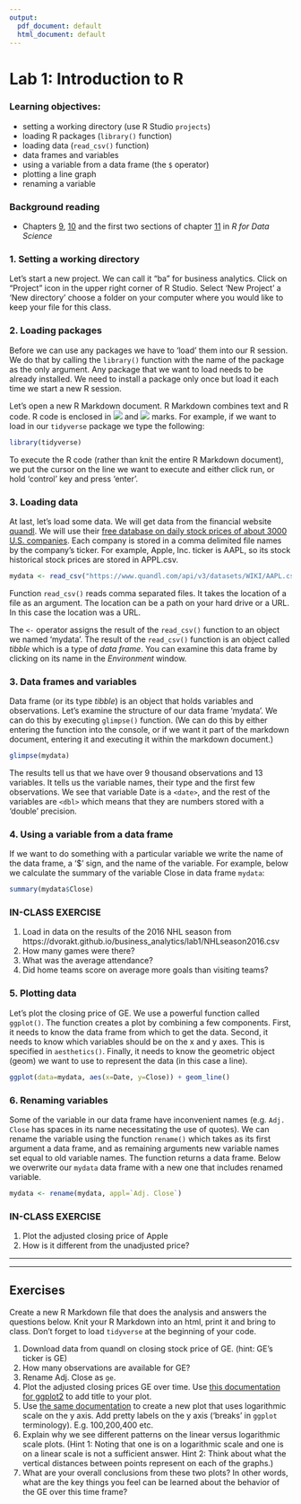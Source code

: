 ```yaml
---
output:
  pdf_document: default
  html_document: default
---
```


Lab 1: Introduction to R
========================================================
### Learning objectives:

* setting a working directory (use R Studio `projects`)
* loading R packages (`library()` function)
* loading data (`read_csv()` function)
* data frames and variables
* using a variable from a data frame (the `$` operator)
* plotting a line graph
* renaming a variable

### Background reading
* Chapters [9](http://r4ds.had.co.nz/wrangle-intro.html), [10](http://r4ds.had.co.nz/tibbles.html) and the first two sections of chapter [11](http://r4ds.had.co.nz/data-import.html) in *R for Data Science*

### 1. Setting a working directory

Let's start a new project. We can call it "ba" for business analytics. Click on "Project" icon in the upper right corner of R Studio. Select 'New Project' a 'New directory' choose a folder on your computer where you would like to keep your file for this class.

### 2. Loading packages

Before we can use any packages we have to 'load' them into our R session. We do that by calling  the `library()` function with the name of the package as the only argument. Any package that we want to load needs to be already installed. We need to install a package only once but load it each time we start a new R session.

Let's open a new R Markdown document. R Markdown combines text and R code. R code is enclosed in ![](opening.JPG) and ![](closing.JPG) marks. For example, if we want to load in our `tidyverse` package we type the following:

```r
library(tidyverse)
```
To execute the R code (rather than knit the entire R Markdown document), we put the cursor on the line we want to execute and either click run, or hold 'control' key and press 'enter'. 


### 3. Loading data

At last, let's load some data. We will get data from the financial website [quandl](https://www.quandl.com/).  We will use their [free database on daily stock prices of about 3000 U.S. companies](https://www.quandl.com/databases/WIKIP). Each company is stored in a comma delimited file names by the company's ticker. For example, Apple, Inc. ticker is AAPL, so its stock historical stock prices are stored in APPL.csv.

```r
mydata <- read_csv("https://www.quandl.com/api/v3/datasets/WIKI/AAPL.csv")
```

Function `read_csv()` reads comma separated files. It takes the location of a file as an argument. The location can be a path on your hard drive or a URL. In this case the location was a URL.  

The `<-` operator assigns the result of the `read_csv()` function to an object we named 'mydata'. The result  of the `read_csv()` function is an object called *tibble* which is a type of *data frame*. You can examine this data frame by clicking on its name in the *Environment* window.

### 3. Data frames and variables

Data frame (or its type *tibble*) is an object that holds variables and observations. Let's examine the structure of our data frame 'mydata'. We can do this by executing `glimpse()` function. (We can do this by either entering the function into the console, or if we want it part of the markdown document, entering it and executing it within the markdown document.)

```r
glimpse(mydata)
```

The results tell us that we have over 9 thousand observations and 13 variables. It tells us the variable names, their type and the first few observations. We see that variable Date is a `<date>`, and the rest of the variables are `<dbl>` which means that they are numbers stored with a 'double' precision.

### 4. Using a variable from a data frame

If we want to do something with a particular variable we write the name of the data frame, a '$' sign, and the name of the variable. For example, below we calculate the summary of the variable Close in data frame `mydata`:

```r
summary(mydata$Close)
```


### IN-CLASS EXERCISE
1. Load in data on the results of the 2016 NHL season from 
https://dvorakt.github.io/business_analytics/lab1/NHLseason2016.csv 
2. How many games were there?
3. What was the average attendance? 
4. Did home teams score on average more goals than visiting teams?


### 5. Plotting data

Let's plot the closing price of GE. We use a powerful function called `ggplot()`. The function creates a plot by combining a few components. First, it needs to know the data frame from which to get the data. Second, it needs to know which variables should be on the x and y axes. This is specified in `aesthetics()`. Finally, it needs to know the geometric object (geom) we want to use to represent the data (in this case a line). 

```r
ggplot(data=mydata, aes(x=Date, y=Close)) + geom_line() 
```

### 6. Renaming variables

Some of the variable in our data frame have inconvenient names (e.g. `Adj. Close` has spaces in its name necessitating the use of quotes). We can rename the variable using the function `rename()` which takes as its first argument a data frame, and as remaining arguments new variable names set equal to old variable names. The function returns a data frame. Below we overwrite our `mydata` data frame with a new one that includes renamed variable. 

```r
mydata <- rename(mydata, appl=`Adj. Close`)
```

### IN-CLASS EXERCISE
1. Plot the adjusted closing price of Apple
2. How is it different from the unadjusted price?

***
***
## Exercises
Create a new R Markdown file that does the analysis and answers the questions below. Knit your R Markdown into an html, print it and bring to class. Don't forget to load `tidyverse` at the beginning of your code.

1. Download data from quandl on closing stock price of GE. (hint: GE's ticker is GE)  
2. How many observations are available for GE?  
3. Rename Adj. Close as `ge`. 
4. Plot the adjusted closing prices GE over time. Use [this documentation for ggplot2](http://www.cookbook-r.com/Graphs/Titles_(ggplot2)/) to add title to your plot.   
5. Use [the same documentation](http://www.cookbook-r.com/Graphs/Axes_(ggplot2)/#continuous-axis) to create a new plot that uses logarithmic scale on the y axis. Add pretty labels on the y axis ('breaks' in `ggplot` terminology). E.g. 100,200,400 etc.  
6. Explain why we see different patterns on the linear versus logarithmic scale plots. (Hint 1: Noting that one is on a logarithmic scale and one is on a linear scale is not a sufficient answer. Hint 2: Think about what the vertical distances between points represent on each of the graphs.)  
7. What are your overall conclusions from these two plots? In other words, what are the key things you feel can be learned about the behavior of the GE over this time frame?


